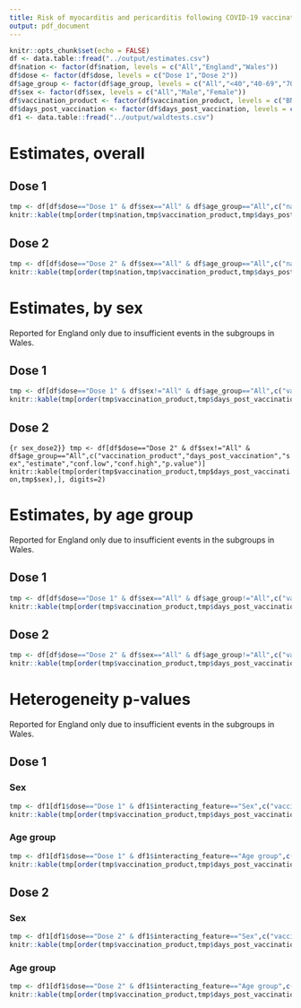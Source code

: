```yaml
---
title: Risk of myocarditis and pericarditis following COVID-19 vaccination in England and Wales
output: pdf_document
---
```


```r
knitr::opts_chunk$set(echo = FALSE)
df <- data.table::fread("../output/estimates.csv")
df$nation <- factor(df$nation, levels = c("All","England","Wales"))
df$dose <- factor(df$dose, levels = c("Dose 1","Dose 2"))
df$age_group <- factor(df$age_group, levels = c("All","<40","40-69","70+"))
df$sex <- factor(df$sex, levels = c("All","Male","Female"))
df$vaccination_product <- factor(df$vaccination_product, levels = c("BNT162b2","ChAdOx1-S"))
df$days_post_vaccination <- factor(df$days_post_vaccination, levels = c("0-13","14+"))
df1 <- data.table::fread("../output/waldtests.csv")
```

\newpage

# Estimates, overall

## Dose 1

```r
tmp <- df[df$dose=="Dose 1" & df$sex=="All" & df$age_group=="All",c("nation","vaccination_product","days_post_vaccination","estimate","conf.low","conf.high","p.value")]
knitr::kable(tmp[order(tmp$nation,tmp$vaccination_product,tmp$days_post_vaccination),], digits=2)
```

## Dose 2

```r
tmp <- df[df$dose=="Dose 2" & df$sex=="All" & df$age_group=="All",c("nation","vaccination_product","days_post_vaccination","estimate","conf.low","conf.high","p.value")]
knitr::kable(tmp[order(tmp$nation,tmp$vaccination_product,tmp$days_post_vaccination),], digits=2)
```

\newpage

# Estimates, by sex

Reported for England only due to insufficient events in the subgroups in Wales.

## Dose 1

```r
tmp <- df[df$dose=="Dose 1" & df$sex!="All" & df$age_group=="All",c("vaccination_product","days_post_vaccination","sex","estimate","conf.low","conf.high","p.value")]
knitr::kable(tmp[order(tmp$vaccination_product,tmp$days_post_vaccination,tmp$sex),], digits=2)
```

## Dose 2

```{r sex_dose2}}
tmp <- df[df$dose=="Dose 2" & df$sex!="All" & df$age_group=="All",c("vaccination_product","days_post_vaccination","sex","estimate","conf.low","conf.high","p.value")]
knitr::kable(tmp[order(tmp$vaccination_product,tmp$days_post_vaccination,tmp$sex),], digits=2)
```

\newpage

# Estimates, by age group

Reported for England only due to insufficient events in the subgroups in Wales.

## Dose 1

```r
tmp <- df[df$dose=="Dose 1" & df$sex=="All" & df$age_group!="All",c("vaccination_product","days_post_vaccination","age_group","estimate","conf.low","conf.high","p.value")]
knitr::kable(tmp[order(tmp$vaccination_product,tmp$days_post_vaccination,tmp$age_group),], digits=2)
```

## Dose 2

```r
tmp <- df[df$dose=="Dose 2" & df$sex=="All" & df$age_group!="All",c("vaccination_product","days_post_vaccination","age_group","estimate","conf.low","conf.high","p.value")]
knitr::kable(tmp[order(tmp$vaccination_product,tmp$days_post_vaccination,tmp$age_group),], digits=2)
```

\newpage

# Heterogeneity p-values

Reported for England only due to insufficient events in the subgroups in Wales.

## Dose 1

### Sex

```r
tmp <- df1[df1$dose=="Dose 1" & df1$interacting_feature=="Sex",c("vaccination_product","days_post_vaccination","p.value")]
knitr::kable(tmp[order(tmp$vaccination_product,tmp$days_post_vaccination),], digits=2)
```

### Age group

```r
tmp <- df1[df1$dose=="Dose 1" & df1$interacting_feature=="Age group",c("vaccination_product","days_post_vaccination","p.value")]
knitr::kable(tmp[order(tmp$vaccination_product,tmp$days_post_vaccination),], digits=2)
```

## Dose 2

### Sex

```r
tmp <- df1[df1$dose=="Dose 2" & df1$interacting_feature=="Sex",c("vaccination_product","days_post_vaccination","p.value")]
knitr::kable(tmp[order(tmp$vaccination_product,tmp$days_post_vaccination),], digits=2)
```

### Age group

```r
tmp <- df1[df1$dose=="Dose 2" & df1$interacting_feature=="Age group",c("vaccination_product","days_post_vaccination","p.value")]
knitr::kable(tmp[order(tmp$vaccination_product,tmp$days_post_vaccination),], digits=2)
```